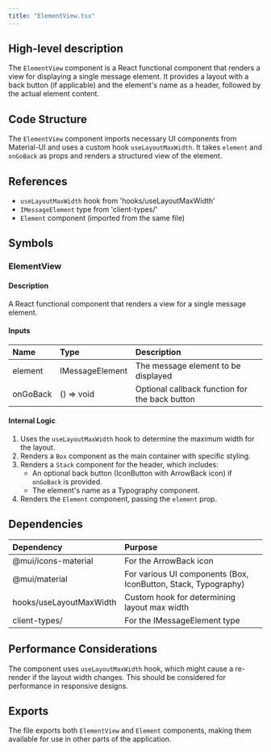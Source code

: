 ```yaml
---
title: "ElementView.tsx"
---
```


## High-level description
The `ElementView` component is a React functional component that renders a view for displaying a single message element. It provides a layout with a back button (if applicable) and the element's name as a header, followed by the actual element content.

## Code Structure
The `ElementView` component imports necessary UI components from Material-UI and uses a custom hook `useLayoutMaxWidth`. It takes `element` and `onGoBack` as props and renders a structured view of the element.

## References
- `useLayoutMaxWidth` hook from 'hooks/useLayoutMaxWidth'
- `IMessageElement` type from 'client-types/'
- `Element` component (imported from the same file)

## Symbols

### ElementView
#### Description
A React functional component that renders a view for a single message element.

#### Inputs
| Name | Type | Description |
|:-----|:-----|:------------|
| element | IMessageElement | The message element to be displayed |
| onGoBack | () =&gt; void | Optional callback function for the back button |

#### Internal Logic
1. Uses the `useLayoutMaxWidth` hook to determine the maximum width for the layout.
2. Renders a `Box` component as the main container with specific styling.
3. Renders a `Stack` component for the header, which includes:
   - An optional back button (IconButton with ArrowBack icon) if `onGoBack` is provided.
   - The element's name as a Typography component.
4. Renders the `Element` component, passing the `element` prop.

## Dependencies
| Dependency | Purpose |
|:-----------|:--------|
| @mui/icons-material | For the ArrowBack icon |
| @mui/material | For various UI components (Box, IconButton, Stack, Typography) |
| hooks/useLayoutMaxWidth | Custom hook for determining layout max width |
| client-types/ | For the IMessageElement type |

## Performance Considerations
The component uses `useLayoutMaxWidth` hook, which might cause a re-render if the layout width changes. This should be considered for performance in responsive designs.

## Exports
The file exports both `ElementView` and `Element` components, making them available for use in other parts of the application.